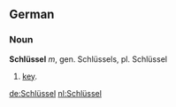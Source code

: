 == German ==
=== Noun ===
'''Schlüssel''' ''m'', gen. Schlüssels, pl. Schlüssel

# [[key]].

[[de:Schlüssel]]
[[nl:Schlüssel]]